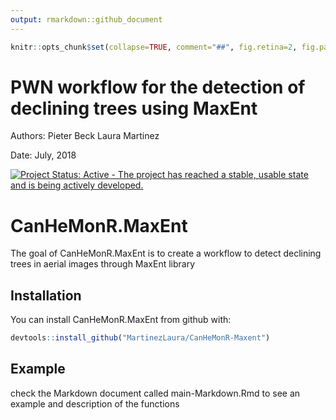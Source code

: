 ```yaml
---
output: rmarkdown::github_document
---
```


<!-- README.md is generated from README.Rmd. Please edit that file -->

```r
knitr::opts_chunk$set(collapse=TRUE, comment="##", fig.retina=2, fig.path = "README_figs/README-")
```
# PWN workflow for the detection of declining trees using MaxEnt

Authors: 
    Pieter Beck
    Laura Martinez

Date: July, 2018

[![Project Status: Active - The project has reached a stable, usable state and is being actively developed.](http://www.repostatus.org/badges/0.1.0/active.svg)](http://www.repostatus.org/#active) 


# CanHeMonR.MaxEnt

The goal of CanHeMonR.MaxEnt is to create a workflow to detect declining trees in aerial images through MaxEnt library

## Installation

You can install CanHeMonR.MaxEnt from github with:

```r
devtools::install_github("MartinezLaura/CanHeMonR-Maxent")
```

## Example
check the Markdown document called main-Markdown.Rmd to see an example and description of the functions 
